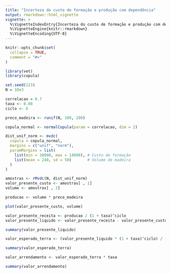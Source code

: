 ```yaml
---
title: "Incerteza do custo de formação e produção com dependência"
output: rmarkdown::html_vignette
vignette: >
  %\VignetteIndexEntry{Incerteza do custo de formação e produção com dependência}
  %\VignetteEngine{knitr::rmarkdown}
  %\VignetteEncoding{UTF-8}
---
```


```r
knitr::opts_chunk$set(
  collapse = TRUE,
  comment = "#>"
)
```

```r
library(vet)
library(copula)
```

```r
set.seed(123)
N = 10e3

correlacao = 0.7
taxa <- 0.08
ciclo <- 6

preco_madeira <- runif(N, 100, 200)

copula_normal <- normalCopula(param = correlacao, dim = 2)

dist_unif_norm <- mvdc(
  copula = copula_normal,
  margins = c("unif", "norm"),
  paramMargins = list(
    list(min = 10000, max = 14000), # Custo de formação
    list(mean = 240, sd = 50)       # Volume de madeira
  )
)

amostras <- rMvdc(N, dist_unif_norm)
valor_presente_custo <- amostras[ , 1]
volume <- amostras[ , 2]

producao <- volume * preco_madeira
```

```r
plot(valor_presente_custo, volume)
```


```r
valor_presente_receita <- producao / (1 + taxa)^ciclo
valor_presente_liquido <- valor_presente_receita - valor_presente_custo

summary(valor_presente_liquido)
```

```r
valor_esperado_terra <- (valor_presente_liquido * (1 + taxa)^ciclo) / ((1 + taxa)^ciclo - 1)

summary(valor_esperado_terra)
```


```r
valor_arrendamento <- valor_esperado_terra * taxa

summary(valor_arrendamento)
```


